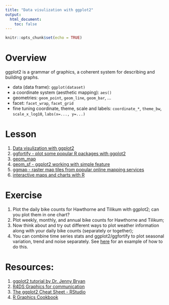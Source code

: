 ```yaml
---
title: "Data visulization with ggplot2"
output: 
  html_document:
    toc: false
---
```


```r
knitr::opts_chunk$set(echo = TRUE)
```

# Overview

ggplot2 is a grammar of graphics, a coherent system for describing and building graphs.

- data (data frame): `ggplot(dataset)`
- a coordinate system (aesthetic mapping): `aes()`
- geometries: `geom_point`, `geom_line`, `geom_bar`, ...
- facet: `facet_wrap`, `facet_grid`
- fine tuning coordinate, theme, scale and labels: `coordinate_*`, `theme_bw`, `scale_x_log10`, `labs(x=..., y=...)`

# Lesson
1. [Data visulization with ggplot2](http://cities.github.io/datascience/visualize.html)
1. [ggfortify - plot some popular R packages with ggplot2](https://github.com/sinhrks/ggfortify)
1. [geom_map](http://ggplot2.tidyverse.org/reference/geom_map.html)
1. [geom_sf - ggplot2 working with simple feature](http://ggplot2.tidyverse.org/reference/geom_map.html)
1. [ggmap - raster map tiles from popular online mapping services](https://github.com/dkahle/ggmap)
1. [interactive maps and charts with R](http://www.htmlwidgets.org/showcase_leaflet.html)

# Exercise
1. Plot the daily bike counts for Hawthorne and Tilikum with ggplot2; can you plot them in one chart?
1. Plot weekly, monthly, and annual bike counts for Hawthorne and Tilikum;
1. Now think about and try out different ways to plot weather information along with your daily bike counts (separately or together);
1. You can combine time series stats and ggplot2/ggfortify to plot seasonal variation, trend and noise separately. See [here](http://rpubs.com/sinhrks/plot_tsstats) for an example of how to do this.

# Resources:
1. [ggplot2 tutorial by Dr. Jenny Bryan](https://github.com/jennybc/ggplot2-tutorial/blob/master/ggplot2-tutorial-slides/ggplot2-tutorial-slides.pdf)
1. [R4DS Graphics for communication](http://r4ds.had.co.nz/graphics-for-communication.html)
1. [The ggplot2 Cheat Sheet - RStudio](https://www.rstudio.com/wp-content/uploads/2016/11/ggplot2-cheatsheet-2.1.pdf)
1. [R Graphics Cookbook](http://www.cookbook-r.com/Graphs/)